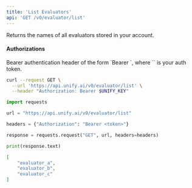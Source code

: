 ```yaml
---
title: 'List Evaluators'
api: 'GET /v0/evaluator/list'
---
```

Returns the names of all evaluators stored in your account.

#### Authorizations

<ParamField header="Authorization" type="string" required="true">
  Bearer authentication header of the form `Bearer <token>`, where `<token>` is your auth token.
</ParamField>

<RequestExample>

```bash cURL
curl --request GET \
  --url 'https://api.unify.ai/v0/evaluator/list' \
  --header "Authorization: Bearer $UNIFY_KEY"
```

```python Python
import requests

url = "https://api.unify.ai/v0/evaluator/list"

headers = {"Authorization": "Bearer <token>"}

response = requests.request("GET", url, headers=headers)

print(response.text)
```

</RequestExample>
<ResponseExample>

```json 200
[
    "evaluator_a",
    "evaluator_b",
    "evaluator_c"
]
```

</ResponseExample>
